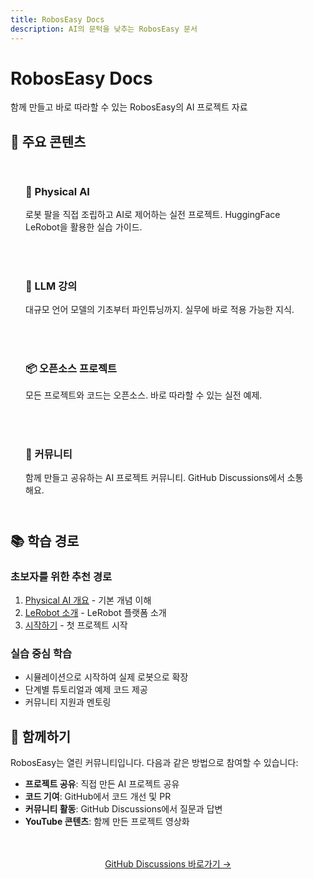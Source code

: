 ```yaml
---
title: RobosEasy Docs
description: AI의 문턱을 낮추는 RobosEasy 문서
---
```



# RobosEasy Docs

<Callout type="tip" title="AI의 문턱을 낮추다">
  함께 만들고 바로 따라할 수 있는 RobosEasy의 AI 프로젝트 자료
</Callout>

## 🚀 주요 콘텐츠

<div style="display: grid; grid-template-columns: repeat(auto-fit, minmax(300px, 1fr)); gap: 1.5rem; margin: 2rem 0;">
  <div style="padding: 1.5rem; background: var(--color-surface); border: 1px solid var(--color-border); border-radius: var(--radius-lg);">
    <h3 style="color: var(--color-accent); margin: 0 0 1rem 0;">🤖 Physical AI</h3>
    <p style="color: var(--color-text-secondary); margin: 0;">로봇 팔을 직접 조립하고 AI로 제어하는 실전 프로젝트. HuggingFace LeRobot을 활용한 실습 가이드.</p>
  </div>
  
  <div style="padding: 1.5rem; background: var(--color-surface); border: 1px solid var(--color-border); border-radius: var(--radius-lg);">
    <h3 style="color: var(--color-accent); margin: 0 0 1rem 0;">💬 LLM 강의</h3>
    <p style="color: var(--color-text-secondary); margin: 0;">대규모 언어 모델의 기초부터 파인튜닝까지. 실무에 바로 적용 가능한 지식.</p>
  </div>
  
  <div style="padding: 1.5rem; background: var(--color-surface); border: 1px solid var(--color-border); border-radius: var(--radius-lg);">
    <h3 style="color: var(--color-accent); margin: 0 0 1rem 0;">📦 오픈소스 프로젝트</h3>
    <p style="color: var(--color-text-secondary); margin: 0;">모든 프로젝트와 코드는 오픈소스. 바로 따라할 수 있는 실전 예제.</p>
  </div>
  
  <div style="padding: 1.5rem; background: var(--color-surface); border: 1px solid var(--color-border); border-radius: var(--radius-lg);">
    <h3 style="color: var(--color-accent); margin: 0 0 1rem 0;">👥 커뮤니티</h3>
    <p style="color: var(--color-text-secondary); margin: 0;">함께 만들고 공유하는 AI 프로젝트 커뮤니티. GitHub Discussions에서 소통해요.</p>
  </div>
</div>

## 📚 학습 경로

### 초보자를 위한 추천 경로
1. [Physical AI 개요](/lerobot/docs/physical-ai/overview) - 기본 개념 이해
2. [LeRobot 소개](/lerobot/docs/physical-ai/lerobot/intro) - LeRobot 플랫폼 소개
3. [시작하기](/lerobot/docs/physical-ai/lerobot/getting-started) - 첫 프로젝트 시작

### 실습 중심 학습
- 시뮬레이션으로 시작하여 실제 로봇으로 확장
- 단계별 튜토리얼과 예제 코드 제공
- 커뮤니티 지원과 멘토링

## 🤝 함께하기

RobosEasy는 열린 커뮤니티입니다. 다음과 같은 방법으로 참여할 수 있습니다:

- **프로젝트 공유**: 직접 만든 AI 프로젝트 공유
- **코드 기여**: GitHub에서 코드 개선 및 PR
- **커뮤니티 활동**: GitHub Discussions에서 질문과 답변
- **YouTube 콘텐츠**: 함께 만든 프로젝트 영상화

<div style="text-align: center; margin: 3rem 0;">
  <a href="https://github.com/roboseasy/lerobot/discussions" target="_blank" class="btn btn-primary" style="font-size: var(--text-lg); padding: var(--spacing-3) var(--spacing-6);">
    GitHub Discussions 바로가기 →
  </a>
</div>